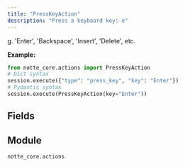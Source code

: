 ```yaml
---
title: "PressKeyAction"
description: "Press a keyboard key: e"
---
```


g. 'Enter', 'Backspace', 'Insert', 'Delete', etc.

**Example:**
```python
from notte_core.actions import PressKeyAction
# Dict syntax
session.execute({"type": "press_key", "key": "Enter"})
# Pydantic syntax
session.execute(PressKeyAction(key="Enter"))
```

## Fields

<ParamField path="type" type="Literal['press_key']" required>
</ParamField>

<ParamField path="category" type="str" required>
</ParamField>

<ParamField path="description" type="str" required>
</ParamField>

<ParamField path="key" type="str" required>
</ParamField>


## Module

`notte_core.actions`
